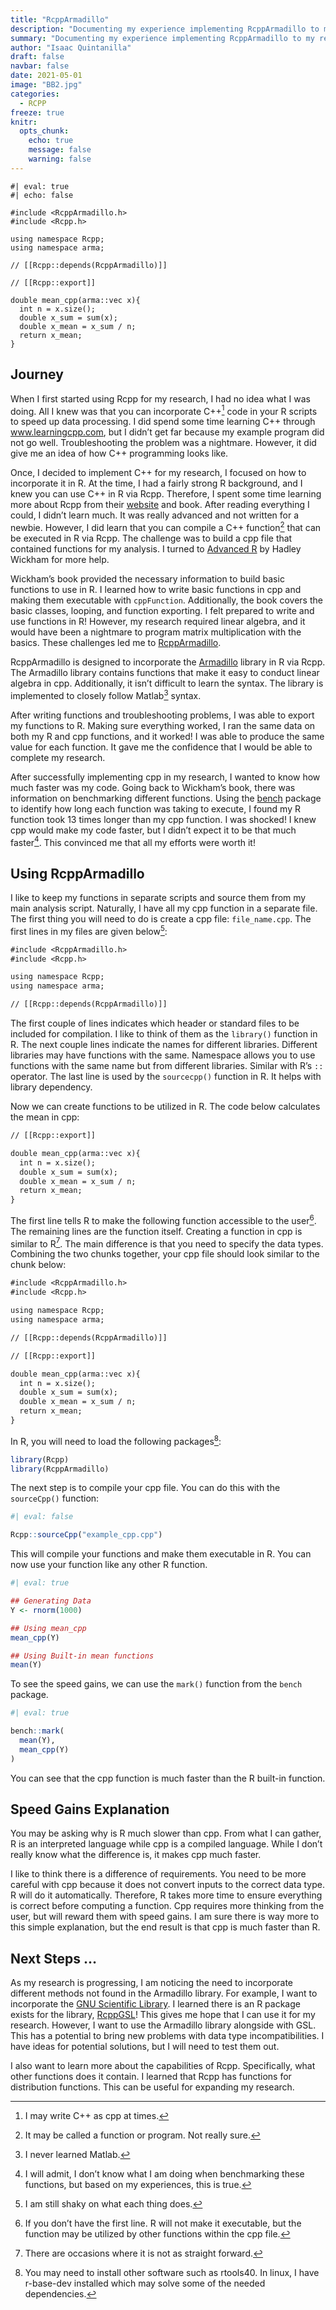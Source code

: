 ```yaml
---
title: "RcppArmadillo"
description: "Documenting my experience implementing RcppArmadillo to my research."
summary: "Documenting my experience implementing RcppArmadillo to my research."
author: "Isaac Quintanilla"
draft: false
navbar: false
date: 2021-05-01
image: "BB2.jpg"
categories: 
  - RCPP
freeze: true
knitr:
  opts_chunk: 
    echo: true
    message: false
    warning: false
---
```


```Rcpp
#| eval: true
#| echo: false

#include <RcppArmadillo.h>
#include <Rcpp.h>

using namespace Rcpp;
using namespace arma;

// [[Rcpp::depends(RcppArmadillo)]]

// [[Rcpp::export]]

double mean_cpp(arma::vec x){
  int n = x.size();
  double x_sum = sum(x);
  double x_mean = x_sum / n; 
  return x_mean; 
}

```

## Journey

When I first started using Rcpp for my research, I had no idea what I was doing. All I knew was that you can incorporate C++[^1] code in your R scripts to speed up data processing. I did spend some time learning C++ through [www.learningcpp.com](https://www.learncpp.com/), but I didn't get far because my example program did not go well. Troubleshooting the problem was a nightmare. However, it did give me an idea of how C++ programming looks like.

[^1]: I may write C++ as cpp at times.

Once, I decided to implement C++ for my research, I focused on how to incorporate it in R. At the time, I had a fairly strong R background, and I knew you can use C++ in R via Rcpp. Therefore, I spent some time learning more about Rcpp from their [website](http://www.rcpp.org/) and book. After reading everything I could, I didn't learn much. It was really advanced and not written for a newbie. However, I did learn that you can compile a C++ function[^2] that can be executed in R via Rcpp. The challenge was to build a cpp file that contained functions for my analysis. I turned to [Advanced R](https://adv-r.hadley.nz/rcpp.html) by Hadley Wickham for more help.

[^2]: It may be called a function or program. Not really sure.

Wickham's book provided the necessary information to build basic functions to use in R. I learned how to write basic functions in cpp and making them executable with `cppFunction`. Additionally, the book covers the basic classes, looping, and function exporting. I felt prepared to write and use functions in R! However, my research required linear algebra, and it would have been a nightmare to program matrix multiplication with the basics. These challenges led me to [RcppArmadillo](http://dirk.eddelbuettel.com/code/rcpp.armadillo.html).

RcppArmadillo is designed to incorporate the [Armadillo](http://arma.sourceforge.net/) library in R via Rcpp. The Armadillo library contains functions that make it easy to conduct linear algebra in cpp. Additionally, it isn't difficult to learn the syntax. The library is implemented to closely follow Matlab[^3] syntax.

[^3]: I never learned Matlab.

After writing functions and troubleshooting problems, I was able to export my functions to R. Making sure everything worked, I ran the same data on both my R and cpp functions, and it worked! I was able to produce the same value for each function. It gave me the confidence that I would be able to complete my research.

After successfully implementing cpp in my research, I wanted to know how much faster was my code. Going back to Wickham's book, there was information on benchmarking different functions. Using the [bench](https://www.tidyverse.org/blog/2018/06/bench-1.0.1/) package to identify how long each function was taking to execute, I found my R function took 13 times longer than my cpp function. I was shocked! I knew cpp would make my code faster, but I didn't expect it to be that much faster[^4]. This convinced me that all my efforts were worth it!

[^4]: I will admit, I don't know what I am doing when benchmarking these functions, but based on my experiences, this is true.

## Using RcppArmadillo

I like to keep my functions in separate scripts and source them from my main analysis script. Naturally, I have all my cpp function in a separate file. The first thing you will need to do is create a cpp file: `file_name.cpp`. The first lines in my files are given below[^5]:

[^5]: I am still shaky on what each thing does.

``` default
#include <RcppArmadillo.h>
#include <Rcpp.h>

using namespace Rcpp;
using namespace arma;

// [[Rcpp::depends(RcppArmadillo)]]
```

The first couple of lines indicates which header or standard files to be included for compilation. I like to think of them as the `library()` function in R. The next couple lines indicate the names for different libraries. Different libraries may have functions with the same. Namespace allows you to use functions with the same name but from different libraries. Similar with R's `::` operator. The last line is used by the `sourcecpp()` function in R. It helps with library dependency.

Now we can create functions to be utilized in R. The code below calculates the mean in cpp:

``` default
// [[Rcpp::export]]

double mean_cpp(arma::vec x){
  int n = x.size();
  double x_sum = sum(x);
  double x_mean = x_sum / n; 
  return x_mean; 
}
```

The first line tells R to make the following function accessible to the user[^6]. The remaining lines are the function itself. Creating a function in cpp is similar to R[^7]. The main difference is that you need to specify the data types. Combining the two chunks together, your cpp file should look similar to the chunk below:

[^6]: If you don't have the first line. R will not make it executable, but the function may be utilized by other functions within the cpp file.

[^7]: There are occasions where it is not as straight forward.

``` default
#include <RcppArmadillo.h>
#include <Rcpp.h>

using namespace Rcpp;
using namespace arma;

// [[Rcpp::depends(RcppArmadillo)]]

// [[Rcpp::export]]

double mean_cpp(arma::vec x){
  int n = x.size();
  double x_sum = sum(x);
  double x_mean = x_sum / n; 
  return x_mean; 
}
```

In R, you will need to load the following packages[^8]:

[^8]: You may need to install other software such as rtools40. In linux, I have r-base-dev installed which may solve some of the needed dependencies.

```r
library(Rcpp)
library(RcppArmadillo)
```

The next step is to compile your cpp file. You can do this with the `sourceCpp()` function:

```r
#| eval: false

Rcpp::sourceCpp("example_cpp.cpp")
```

This will compile your functions and make them executable in R. You can now use your function like any other R function.

```r
#| eval: true

## Generating Data
Y <- rnorm(1000)

## Using mean_cpp
mean_cpp(Y)

## Using Built-in mean functions
mean(Y)
```

To see the speed gains, we can use the `mark()` function from the `bench` package.

```r
#| eval: true

bench::mark(
  mean(Y),
  mean_cpp(Y)
)
```

You can see that the cpp function is much faster than the R built-in function.

## Speed Gains Explanation

You may be asking why is R much slower than cpp. From what I can gather, R is an interpreted language while cpp is a compiled language. While I don't really know what the difference is, it makes cpp much faster.

I like to think there is a difference of requirements. You need to be more careful with cpp because it does not convert inputs to the correct data type. R will do it automatically. Therefore, R takes more time to ensure everything is correct before computing a function. Cpp requires more thinking from the user, but will reward them with speed gains. I am sure there is way more to this simple explanation, but the end result is that cpp is much faster than R.

## Next Steps ...

As my research is progressing, I am noticing the need to incorporate different methods not found in the Armadillo library. For example, I want to incorporate the [GNU Scientific Library](https://www.gnu.org/software/gsl/). I learned there is an R package exists for the library, [RcppGSL](https://dirk.eddelbuettel.com/code/rcpp.gsl.html)! This gives me hope that I can use it for my research. However, I want to use the Armadillo library alongside with GSL. This has a potential to bring new problems with data type incompatibilities. I have ideas for potential solutions, but I will need to test them out.

I also want to learn more about the capabilities of Rcpp. Specifically, what other functions does it contain. I learned that Rcpp has functions for distribution functions. This can be useful for expanding my research.